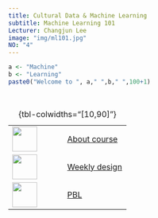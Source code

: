```yaml
---
title: Cultural Data & Machine Learning
subtitle: Machine Learning 101
Lecturer: Changjun Lee
image: "img/ml101.jpg"
NO: "4"
---
```


```r
a <- "Machine"
b <- "Learning"
paste0("Welcome to ", a," ",b," ",100+1)
```

<br>

+-----------------------------------+----------------------------------------+
| ![](img/settings.png){width="50"} | [About course](about/index.qmd)        |
|                                   |                                        |
+-----------------------------------+----------------------------------------+
| ![](img/training.png){width="50"} | [Weekly design](weekly/index.qmd)      |
|                                   |                                        |
+-----------------------------------+----------------------------------------+
| ![](img/design.png){width="50"}   | [PBL](icpbl/index.qmd)                 |
|                                   |                                        |
+-----------------------------------+----------------------------------------+

: {tbl-colwidths="\[10,90\]"}

